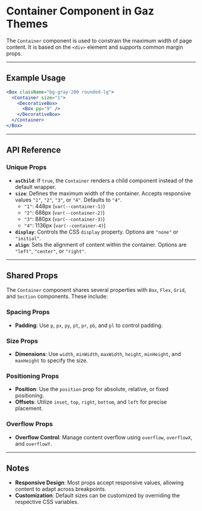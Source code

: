# Container Component in Gaz Themes

The `Container` component is used to constrain the maximum width of page content. It is based on the `<div>` element and supports common margin props.

---

## Example Usage

```jsx
<Box className="bg-gray-200 rounded-lg">
  <Container size="1">
    <DecorativeBox>
      <Box py="9" />
    </DecorativeBox>
  </Container>
</Box>
```

---

## API Reference

### Unique Props

- **`asChild`**: If `true`, the `Container` renders a child component instead of the default wrapper.
- **`size`**: Defines the maximum width of the container. Accepts responsive values `"1"`, `"2"`, `"3"`, or `"4"`. Defaults to `"4"`.
  - `"1"`: 448px (`var(--container-1)`)
  - `"2"`: 688px (`var(--container-2)`)
  - `"3"`: 880px (`var(--container-3)`)
  - `"4"`: 1136px (`var(--container-4)`)
- **`display`**: Controls the CSS `display` property. Options are `"none"` or `"initial"`.
- **`align`**: Sets the alignment of content within the container. Options are `"left"`, `"center"`, or `"right"`.

---

## Shared Props

The `Container` component shares several properties with `Box`, `Flex`, `Grid`, and `Section` components. These include:

### Spacing Props

- **Padding**: Use `p`, `px`, `py`, `pt`, `pr`, `pb`, and `pl` to control padding.

### Size Props

- **Dimensions**: Use `width`, `minWidth`, `maxWidth`, `height`, `minHeight`, and `maxHeight` to specify the size.

### Positioning Props

- **Position**: Use the `position` prop for absolute, relative, or fixed positioning.
- **Offsets**: Utilize `inset`, `top`, `right`, `bottom`, and `left` for precise placement.

### Overflow Props

- **Overflow Control**: Manage content overflow using `overflow`, `overflowX`, and `overflowY`.

---

## Notes

- **Responsive Design**: Most props accept responsive values, allowing content to adapt across breakpoints.
- **Customization**: Default sizes can be customized by overriding the respective CSS variables.

